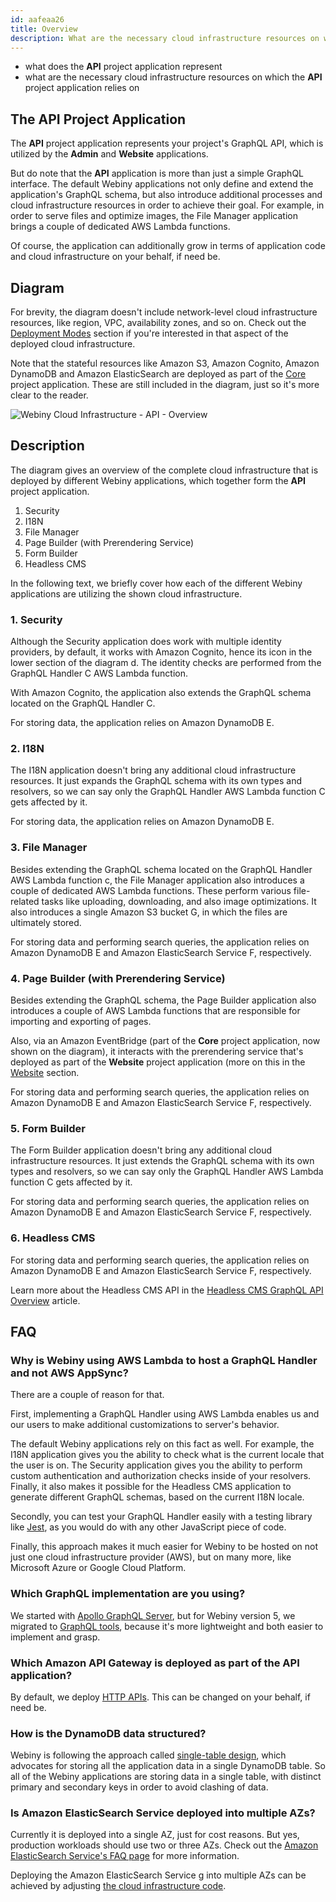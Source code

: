 ```yaml
---
id: aafeaa26
title: Overview
description: What are the necessary cloud infrastructure resources on which the API project application relies on
---
```



<Alert type="success" title="What you’ll learn">

- what does the **API** project application represent
- what are the necessary cloud infrastructure resources on which the **API** project application relies on

</Alert>

## The API Project Application

The **API** project application represents your project's GraphQL API, which is utilized by the **Admin** and **Website** applications.

But do note that the **API** application is more than just a simple GraphQL interface. The default Webiny applications not only define and extend the application's GraphQL schema, but also introduce additional processes and cloud infrastructure resources in order to achieve their goal. For example, in order to serve files and optimize images, the File Manager application brings a couple of dedicated AWS Lambda functions.

Of course, the application can additionally grow in terms of application code and cloud infrastructure on your behalf, if need be.

## Diagram

<Alert type="info">

For brevity, the diagram doesn't include network-level cloud infrastructure resources, like region, VPC, availability zones, and so on. Check out the [Deployment Modes](/docs/{version}/architecture/deployment-modes/introduction) section if you're interested in that aspect of the deployed cloud infrastructure.

</Alert>

<Alert type="info">

Note that the stateful resources like Amazon S3, Amazon Cognito, Amazon DynamoDB and Amazon ElasticSearch are deployed as part of the [Core](/docs/{version}/architecture/core/overview) project application. These are still included in the diagram, just so it's more clear to the reader.

</Alert>

<Image src={apiOverview} title="Webiny Cloud Infrastructure - API - Overview" shadow={false} />

## Description

The diagram gives an overview of the complete cloud infrastructure that is deployed by different Webiny applications, which together form the **API** project application.

1. Security
2. I18N
3. File Manager
4. Page Builder (with Prerendering Service)
5. Form Builder
6. Headless CMS

In the following text, we briefly cover how each of the different Webiny applications are utilizing the shown cloud infrastructure.

### 1. Security

Although the Security application does work with multiple identity providers, by default, it works with Amazon Cognito, hence its icon in the lower section of the diagram <diagram-letter>d</diagram-letter>. The identity checks are performed from the GraphQL Handler <diagram-letter>C</diagram-letter> AWS Lambda function.

With Amazon Cognito, the application also extends the GraphQL schema located on the GraphQL Handler <diagram-letter>C</diagram-letter>.

For storing data, the application relies on Amazon DynamoDB <diagram-letter>E</diagram-letter>.

### 2. I18N

The I18N application doesn't bring any additional cloud infrastructure resources. It just expands the GraphQL schema with its own types and resolvers, so we can say only the GraphQL Handler AWS Lambda function <diagram-letter>C</diagram-letter> gets affected by it.

For storing data, the application relies on Amazon DynamoDB <diagram-letter>E</diagram-letter>.

### 3. File Manager

Besides extending the GraphQL schema located on the GraphQL Handler AWS Lambda function <diagram-letter>c</diagram-letter>, the File Manager application also introduces a couple of dedicated AWS Lambda functions. These perform various file-related tasks like uploading, downloading, and also image optimizations. It also introduces a single Amazon S3 bucket <diagram-letter>G</diagram-letter>, in which the files are ultimately stored.

For storing data and performing search queries, the application relies on Amazon DynamoDB <diagram-letter>E</diagram-letter> and Amazon ElasticSearch Service <diagram-letter>F</diagram-letter>, respectively.

### 4. Page Builder (with Prerendering Service)

Besides extending the GraphQL schema, the Page Builder application also introduces a couple of AWS Lambda functions that are responsible for importing and exporting of pages.

Also, via an Amazon EventBridge (part of the **Core** project application, now shown on the diagram), it interacts with the prerendering service that's deployed as part of the **Website** project application (more on this in the [Website](/docs/{version}/architecture/website/overview) section.

For storing data and performing search queries, the application relies on Amazon DynamoDB <diagram-letter>E</diagram-letter> and Amazon ElasticSearch Service <diagram-letter>F</diagram-letter>, respectively.

### 5. Form Builder

The Form Builder application doesn't bring any additional cloud infrastructure resources. It just extends the GraphQL schema with its own types and resolvers, so we can say only the GraphQL Handler AWS Lambda function <diagram-letter>C</diagram-letter> gets affected by it.

For storing data and performing search queries, the application relies on Amazon DynamoDB <diagram-letter>E</diagram-letter> and Amazon ElasticSearch Service <diagram-letter>F</diagram-letter>, respectively.

### 6. Headless CMS

For storing data and performing search queries, the application relies on Amazon DynamoDB <diagram-letter>E</diagram-letter> and Amazon ElasticSearch Service <diagram-letter>F</diagram-letter>, respectively.

<Alert type="info">

Learn more about the Headless CMS API in the [Headless CMS GraphQL API Overview](/docs/{version}/headless-cms/basics/graphql-api) article.

</Alert>

## FAQ

### Why is Webiny using AWS Lambda to host a GraphQL Handler and not AWS AppSync?

There are a couple of reason for that.

First, implementing a GraphQL Handler using AWS Lambda enables us and our users to make additional customizations to server's behavior.

The default Webiny applications rely on this fact as well. For example, the I18N application gives you the ability to check what is the current locale that the user is on. The Security application gives you the ability to perform custom authentication and authorization checks inside of your resolvers. Finally, it also makes it possible for the Headless CMS application to generate different GraphQL schemas, based on the current I18N locale.

Secondly, you can test your GraphQL Handler easily with a testing library like [Jest](https://jestjs.io/), as you would do with any other JavaScript piece of code.

Finally, this approach makes it much easier for Webiny to be hosted on not just one cloud infrastructure provider (AWS), but on many more, like Microsoft Azure or Google Cloud Platform.

### Which GraphQL implementation are you using?

We started with [Apollo GraphQL Server](https://www.apollographql.com/docs/apollo-server/), but for Webiny version 5, we migrated to [GraphQL tools](https://www.graphql-tools.com/), because it's more lightweight and both easier to implement and grasp.

### Which Amazon API Gateway is deployed as part of the API application?

By default, we deploy [HTTP APIs](https://docs.aws.amazon.com/apigateway/latest/developerguide/http-api.html). This can be changed on your behalf, if need be.

### How is the DynamoDB data structured?

Webiny is following the approach called [single-table design](https://www.alexdebrie.com/posts/dynamodb-single-table/), which advocates for storing all the application data in a single DynamoDB table. So all of the Webiny applications are storing data in a single table, with distinct primary and secondary keys in order to avoid clashing of data.

### Is Amazon ElasticSearch Service deployed into multiple AZs?

Currently it is deployed into a single AZ, just for cost reasons. But yes, production workloads should use two or three AZs. Check out the [Amazon ElasticSearch Service's FAQ page](https://aws.amazon.com/elasticsearch-service/faqs/) for more information.

Deploying the Amazon ElasticSearch Service <diagram-letter>g</diagram-letter> into multiple AZs can be achieved by adjusting [the cloud infrastructure code](https://github.com/webiny/webiny-js/blob/v5/packages/cwp-template-aws/template/api/pulumi_no_vpc/elasticSearch.ts#L9).
